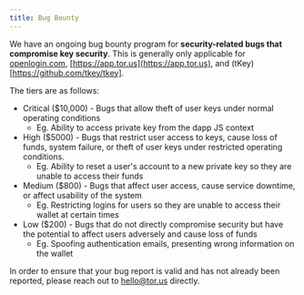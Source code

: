 ```yaml
---
title: Bug Bounty
---
```


We have an ongoing bug bounty program for **security-related bugs that
compromise key security**. This is generally only applicable for
[openlogin.com](https://openlogin.com), [https://app.tor.us](https://app.tor.us), and (tKey)[https://github.com/tkey/tkey].

The tiers are as follows:

- Critical \($10,000\) - Bugs that allow theft of user keys under normal
  operating conditions
  - Eg. Ability to access private key from the dapp JS context
- High \($5000\) - Bugs that restrict user access to keys, cause loss of funds,
  system failure, or theft of user keys under restricted operating conditions.
  - Eg. Ability to reset a user's account to a new private key so they are
    unable to access their funds
- Medium \($800\) - Bugs that affect user access, cause service downtime, or
  affect usability of the system
  - Eg. Restricting logins for users so they are unable to access their wallet
    at certain times
- Low \($200\) - Bugs that do not directly compromise security but have the
  potential to affect users adversely and cause loss of funds
  - Eg. Spoofing authentication emails, presenting wrong information on the
    wallet

In order to ensure that your bug report is valid and has not already been
reported, please reach out to hello@tor.us directly.
